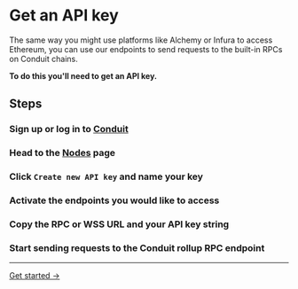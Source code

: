 
# Get an API key

The same way you might use platforms like Alchemy or Infura to access Ethereum, you can use our endpoints to send requests to the built-in RPCs on Conduit chains.

**To do this you'll need to get an API key.**

## Steps

<Steps>

### Sign up or log in to [Conduit](https://app.conduit.xyz/)

### Head to the [Nodes](https://app.conduit.xyz/nodes) page

### Click `Create new API key` and name your key

### Activate the endpoints you would like to access

### Copy the RPC or WSS URL and your API key string

### Start sending requests to the Conduit rollup RPC endpoint

</Steps>

---

[Get started →](https://app.conduit.xyz/nodes)
